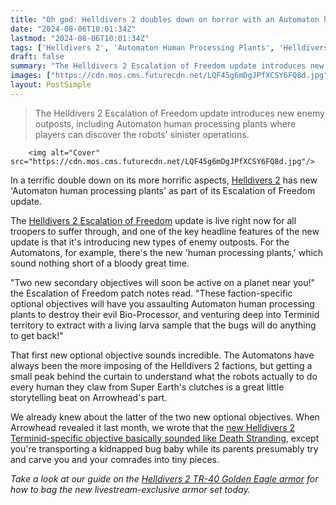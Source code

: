 ```yaml
---
title: "Oh god: Helldivers 2 doubles down on horror with an Automaton human processing plant in the Escalation of Freedom update"
date: "2024-08-06T10:01:34Z"
lastmod: "2024-08-06T10:01:34Z"
tags: ['Helldivers 2', 'Automaton Human Processing Plants', 'Helldivers 2 Escalation of Freedom', 'Arrowhead']
draft: false
summary: "The Helldivers 2 Escalation of Freedom update introduces new enemy outposts, including Automaton human processing plants where players can discover the robots' sinister operations."
images: ["https://cdn.mos.cms.futurecdn.net/LQF45g6mDgJPfXCSY6FQ8d.jpg"]
layout: PostSimple
---
```

> The Helldivers 2 Escalation of Freedom update introduces new enemy outposts, including Automaton human processing plants where players can discover the robots' sinister operations.


        <img alt="Cover" src="https://cdn.mos.cms.futurecdn.net/LQF45g6mDgJPfXCSY6FQ8d.jpg"/>
        
In a terrific double down on its more horrific aspects, [Helldivers 2](https://www.gamesradar.com/helldivers-2-guide/) has new 'Automaton human processing plants' as part of its Escalation of Freedom update.

The [Helldivers 2 Escalation of Freedom](https://www.gamesradar.com/games/third-person-shooter/helldivers-2-escalation-of-freedom-update/) update is live right now for all troopers to suffer through, and one of the key headline features of the new update is that it's introducing new types of enemy outposts. For the Automatons, for example, there's the new 'human processing plants,' which sound nothing short of a bloody great time.

"Two new secondary objectives will soon be active on a planet near you!" the Escalation of Freedom patch notes read. "These faction-specific optional objectives will have you assaulting Automaton human processing plants to destroy their evil Bio-Processor, and venturing deep into Terminid territory to extract with a living larva sample that the bugs will do anything to get back!"

That first new optional objective sounds incredible. The Automatons have always been the more imposing of the Helldivers 2 factions, but getting a small peak behind the curtain to understand what the robots actually to do every human they claw from Super Earth's clutches is a great little storytelling beat on Arrowhead's part. 

We already knew about the latter of the two new optional objectives. When Arrowhead revealed it last month, we wrote that the [new Helldivers 2 Terminid-specific objective basically sounded like Death Stranding](https://www.gamesradar.com/games/third-person-shooter/one-of-the-new-mission-types-in-helldivers-2s-massive-update-is-basically-death-stranding-except-youre-transporting-a-kidnapped-bug-baby/), except you're transporting a kidnapped bug baby while its parents presumably try and carve you and your comrades into tiny pieces.

*Take a look at our guide on the *[<em>Helldivers 2 TR-40 Golden Eagle armor</em>](https://www.gamesradar.com/games/third-person-shooter/helldivers-2-golden-eagle-armor/)* for how to bag the new livestream-exclusive armor set today.*
        
